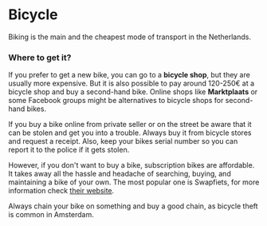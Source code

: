 
# Bicycle
Biking is the main and the cheapest mode of transport in the Netherlands.

### Where to get it?
If you prefer to get a new bike, you can go to a **bicycle shop**, but they are usually more expensive. But it is also possible to pay around 120-250€ at a bicycle shop and buy a second-hand bike. Online shops like **Marktplaats** or some Facebook groups might be alternatives to bicycle shops for second-hand bikes.

<Callout>
    If you buy a bike online from private seller or on the street be aware that it can be stolen and get you into a trouble. Always buy it from bicycle stores and request a receipt. Also, keep your bikes serial number so you can report it to the police if it gets stolen.
</Callout>

However, if you don't want to buy a bike, subscription bikes are affordable. It takes away all the hassle and headache of searching, buying, and maintaining a bike of your own. The most popular one is Swapfiets, for more information check [their website](https://swapfiets.nl/en-NL).

<Callout warning>
    Always chain your bike on something and buy a good chain, as bicycle theft is common in Amsterdam.
</Callout>

<Youtube id="igtKd3BNrgs" />
